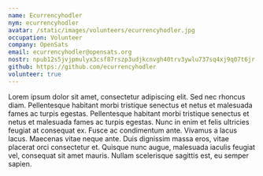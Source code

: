 ```yaml
---
name: Ecurrencyhodler
nym: ecurrencyhodler
avatar: /static/images/volunteers/ecurrencyhodler.jpg
occupation: Volunteer
company: OpenSats
email: ecurrencyhodler@opensats.org
nostr: npub12s5jvjpmulyx3csf87rszp3udjkcnvgh40trv3ywlu737sq4xj9q07t6jr
github: https://github.com/ecurrencyhodler
volunteer: true
---
```


Lorem ipsum dolor sit amet, consectetur adipiscing elit. Sed nec rhoncus diam.
Pellentesque habitant morbi tristique senectus et netus et malesuada fames ac
turpis egestas. Pellentesque habitant morbi tristique senectus et netus et
malesuada fames ac turpis egestas. Nunc in enim et felis ultricies feugiat at
consequat ex. Fusce ac condimentum ante. Vivamus a lacus lacus. Maecenas vitae
neque ante. Duis dignissim massa eros, vitae placerat orci consectetur et.
Quisque nunc augue, malesuada iaculis feugiat vel, consequat sit amet mauris.
Nullam scelerisque sagittis est, eu semper sapien.
